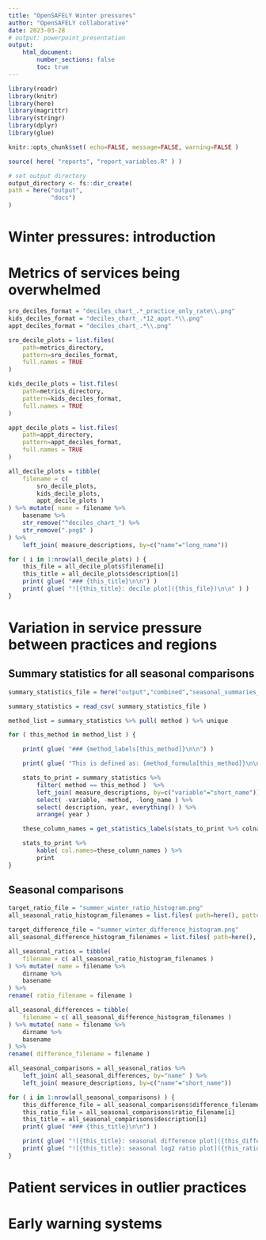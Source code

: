 ```yaml
---
title: "OpenSAFELY Winter pressures"
author: "OpenSAFELY collaborative"
date: 2023-03-28
# output: powerpoint_presentation
output:
    html_document:
        number_sections: false
        toc: true
---
```


```r
library(readr)
library(knitr)
library(here)
library(magrittr)
library(stringr)
library(dplyr)
library(glue)

knitr::opts_chunk$set( echo=FALSE, message=FALSE, warning=FALSE )

source( here( "reports", "report_variables.R" ) )

# set output directory
output_directory <- fs::dir_create(
path = here("output", 
            "docs")
)

```

# Winter pressures: introduction

# Metrics of services being overwhelmed

```r
sro_deciles_format = "deciles_chart_.*_practice_only_rate\\.png"
kids_deciles_format = "deciles_chart_.*12_appt.*\\.png"
appt_deciles_format = "deciles_chart_.*\\.png"

sro_decile_plots = list.files(
    path=metrics_directory,
    pattern=sro_deciles_format,
    full.names = TRUE
)

kids_decile_plots = list.files(
    path=metrics_directory,
    pattern=kids_deciles_format,
    full.names = TRUE
)

appt_decile_plots = list.files(
    path=appt_directory,
    pattern=appt_deciles_format,
    full.names = TRUE
)

all_decile_plots = tibble(
    filename = c(
        sro_decile_plots,
        kids_decile_plots,
        appt_decile_plots )
) %>% mutate( name = filename %>%
    basename %>%
    str_remove("^deciles_chart_") %>%
    str_remove(".png$" )
) %>% 
    left_join( measure_descriptions, by=c("name"="long_name"))

```

```r

for ( i in 1:nrow(all_decile_plots) ) {
    this_file = all_decile_plots$filename[i]
    this_title = all_decile_plots$description[i]
    print( glue( "### {this_title}\n\n") )
    print( glue( "![{this_title}: decile plot]({this_file})\n\n" ) )
}

```

# Variation in service pressure between practices and regions

## Summary statistics for all seasonal comparisons

```r

summary_statistics_file = here("output","combined","seasonal_summaries_nondisclosive.csv")

summary_statistics = read_csv( summary_statistics_file )

method_list = summary_statistics %>% pull( method ) %>% unique

for ( this_method in method_list ) {

    print( glue( "### {method_labels[this_method]}\n\n") )

    print( glue( "This is defined as: {method_formula[this_method]}\n\n") )

    stats_to_print = summary_statistics %>%
        filter( method == this_method )  %>%
        left_join( measure_descriptions, by=c("variable"="short_name")) %>%
        select( -variable, -method, -long_name ) %>%
        select( description, year, everything() ) %>%
        arrange( year )

    these_column_names = get_statistics_labels(stats_to_print %>% colnames)

    stats_to_print %>%
        kable( col.names=these_column_names ) %>%
        print
}

```

## Seasonal comparisons


```r

target_ratio_file = "summer_winter_ratio_histogram.png"
all_seasonal_ratio_histogram_filenames = list.files( path=here(), pattern=target_ratio_file, full.names=TRUE, recursive=TRUE )

target_difference_file = "summer_winter_difference_histogram.png"
all_seasonal_difference_histogram_filenames = list.files( path=here(), pattern=target_difference_file, full.names=TRUE, recursive=TRUE )

```

```r

all_seasonal_ratios = tibble(
    filename = c( all_seasonal_ratio_histogram_filenames )
) %>% mutate( name = filename %>%
    dirname %>%
    basename
) %>% 
rename( ratio_filename = filename )

all_seasonal_differences = tibble(
    filename = c( all_seasonal_difference_histogram_filenames )
) %>% mutate( name = filename %>%
    dirname %>%
    basename
) %>% 
rename( difference_filename = filename )

all_seasonal_comparisons = all_seasonal_ratios %>% 
    left_join( all_seasonal_differences, by="name" ) %>%
    left_join( measure_descriptions, by=c("name"="short_name"))

```

```r

for ( i in 1:nrow(all_seasonal_comparisons) ) {
    this_difference_file = all_seasonal_comparisons$difference_filename[i]
    this_ratio_file = all_seasonal_comparisons$ratio_filename[i]
    this_title = all_seasonal_comparisons$description[i]
    print( glue( "### {this_title}\n\n") )

    print( glue( "![{this_title}: seasonal difference plot]({this_difference_file})\n\n" ) )
    print( glue( "![{this_title}: seasonal log2 ratio plot]({this_ratio_file})\n\n" ) )
}

```
# Patient services in outlier practices

# Early warning systems
